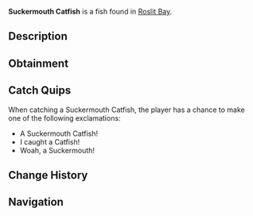 {{FishInfobox
|image          = Suckermouth Catfish.png
|rarity         = Rare
|sea            = First Sea
|location       = [[Roslit Bay]]
|sublocation    = Freshwater
|sources        = Fishing Rod
|radar_location = 
|xp             = 80
|weather        = 
|time           = Day
|season         = Spring, Autumn
|bait           = Seaweed
|base_weight    = 17
|base_value     = 160
|weight_range   = 7.5
|base_chance    = 35
|base_resil     = 60
}}
'''Suckermouth Catfish''' is a {{Rarity|Rare}} fish found in [[Roslit Bay]].

== Description ==
{{Description|The Suckermouth Catfish is a tropical freshwater fish found on the ground and near the seaweed of Roslits Bays pond. They are easily notable for their large armour like scutes covering their upper parts of the head and body.|Bestiary Entry}}

== Obtainment ==
{{Description|Found best near seaweed of Roslit Bays pond.|Bestiary Hint}}
{{Fish Availability|
Roslit Bay/Freshwater Pond Seaweed
|top_rods      = 
Krampus's Rod\428003.21\421856.8;
Magma Rod\411986.61\406070.2;
Plastic Rod\376664.34\371255.18;
Buddy Bond Rod\279807.8\324040.82;
Great Rod of Oscar\248270.39\174828.26;
Flimsy Rod\178856.7\594834.52;
Fast Rod\232537.09\402820.85;
Astralhook Rod\227754.75\170355.44;
Ethereal Prism Rod\226984.07\170427.6;
Seraphic Rod\215707.88\167633.21;
No-Life Rod\208792.36\169307.03;
Rod Of The Forgotten Fang\201728.77\157370.65;
Challenger's Rod\191681.56\154585.89;
Rod Of The Depths\180805.28\142674.11;
Trident Rod\180651.62\148769.57;
Rod Of The Exalted One\180020.21\137773.31;
Free Spirit Rod\175052.08\144158.25;
Zeus Rod\172731.82\142371.19;
Verdant Shear Rod\168069.2\140791.15;
Blazebringer Rod\163932.66\135118.63;
Depthseeker Rod\153766.48\129502.63;
Avalanche Rod\138648.87\117020.61;
Volcanic Rod\134587.12\110931.08;
Steady Rod\52672.4\37742.93
|recommended   = Ethereal Prism Rod
}}

== Catch Quips ==
When catching a Suckermouth Catfish, the player has a chance to make one of the following exclamations:
* A Suckermouth Catfish!
* I caught a Catfish!
* Woah, a Suckermouth!

== Change History ==
{{Change History|{{subst:Current Version}}}}

== Navigation ==
{{Fish Navbox|Roslit Bay}}